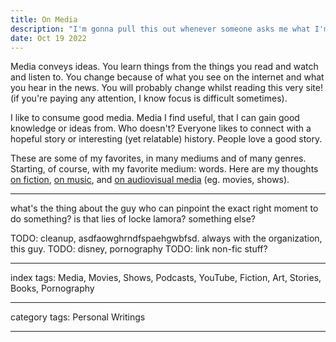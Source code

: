 ```yaml
---
title: On Media
description: "I'm gonna pull this out whenever someone asks me what I'm watching"
date: Oct 19 2022
---
```


Media conveys ideas. You learn things from the things you read and watch and listen to. You change because of what you see on the internet and what you hear in the news. You will probably change whilst reading this very site! (if you're paying any attention, I know focus is difficult sometimes).

I like to consume good media. Media I find useful, that I can gain good knowledge or ideas from. Who doesn't? Everyone likes to connect with a hopeful story or interesting (yet relatable) history. People love a good story.

These are some of my favorites, in many mediums and of many genres. Starting, of course, with my favorite medium: words. Here are my thoughts [on fiction](/posts/on-fiction), [on music](/posts/on-music), and [on audiovisual media](/posts/on-audiovisual-media) (eg. movies, shows).


-----
what's the thing about the guy who can pinpoint the exact right moment to do something? is that lies of locke lamora? something else?

TODO: cleanup, asdfaowghrndfspaehgwbfsd. always with the organization, this guy.
TODO: disney, pornography
TODO: link non-fic stuff?


---

index tags: Media, Movies, Shows, Podcasts, YouTube, Fiction, Art, Stories, Books, Pornography

---

category tags: Personal Writings

---
